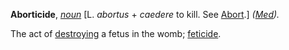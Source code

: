 '''Aborticide''', ''[[noun (part of speech)|noun]]'' [L. ''abortus'' + ''caedere'' to kill. See [[Abort]].] ''([[Med (subject)|Med]]).''

The act of [[destroying]] a fetus in the womb; [[feticide]].